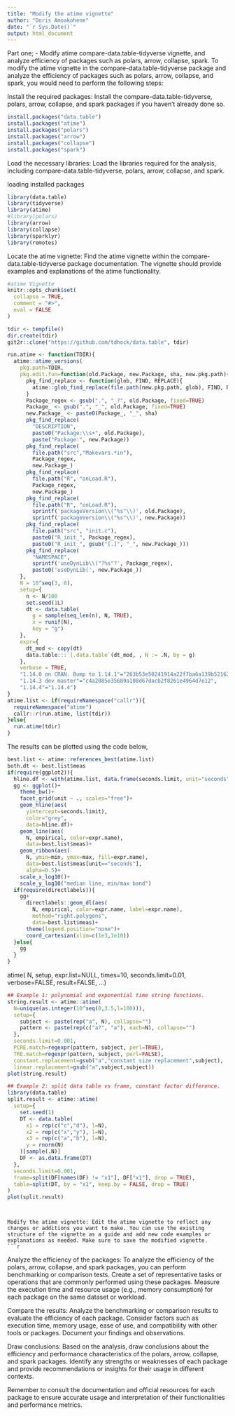 ```yaml
---
title: "Modify the atime vignette"
author: "Doris Amoakohene"
date: "`r Sys.Date()`"
output: html_document
---
```


Part one;
- Modify atime compare-data.table-tidyverse vignette, and analyze efficiency of packages such as polars, arrow, collapse, spark.
To modify the atime vignette in the compare-data.table-tidyverse package and analyze the efficiency of packages such as polars, arrow, collapse, and spark, you would need to perform the following steps:


Install the required packages: Install the compare-data.table-tidyverse, polars, arrow, collapse, and spark packages if you haven't already done so.

```r
install.packages("data.table")
install.packages("atime")
install.packages("polars")
install.packages("arrow")
install.packages("collapse")
install.packages("spark")
```


Load the necessary libraries: Load the libraries required for the analysis, including compare-data.table-tidyverse, polars, arrow, collapse, and spark.

loading installed  packages 
```r
library(data.table)
library(tidyverse)
library(atime)
#library(polars)
library(arrow)
library(collapse)
library(sparklyr)
library(remotes)
```


Locate the atime vignette: Find the atime vignette within the compare-data.table-tidyverse package documentation. The vignette should provide examples and explanations of the atime functionality.

```r

#atime Vignette
knitr::opts_chunk$set(
  collapse = TRUE,
  comment = "#>",
  eval = FALSE
)
```

```r
tdir <- tempfile()
dir.create(tdir)
git2r::clone("https://github.com/tdhock/data.table", tdir)
```

```r
run.atime <- function(TDIR){
  atime::atime_versions(
    pkg.path=TDIR,
    pkg.edit.fun=function(old.Package, new.Package, sha, new.pkg.path){
      pkg_find_replace <- function(glob, FIND, REPLACE){
        atime::glob_find_replace(file.path(new.pkg.path, glob), FIND, REPLACE)
      }
      Package_regex <- gsub(".", "_?", old.Package, fixed=TRUE)
      Package_ <- gsub(".", "_", old.Package, fixed=TRUE)
      new.Package_ <- paste0(Package_, "_", sha)
      pkg_find_replace(
        "DESCRIPTION", 
        paste0("Package:\\s+", old.Package),
        paste("Package:", new.Package))
      pkg_find_replace(
        file.path("src","Makevars.*in"),
        Package_regex,
        new.Package_)
      pkg_find_replace(
        file.path("R", "onLoad.R"),
        Package_regex,
        new.Package_)
      pkg_find_replace(
        file.path("R", "onLoad.R"),
        sprintf('packageVersion\\("%s"\\)', old.Package),
        sprintf('packageVersion\\("%s"\\)', new.Package))
      pkg_find_replace(
        file.path("src", "init.c"),
        paste0("R_init_", Package_regex),
        paste0("R_init_", gsub("[.]", "_", new.Package_)))
      pkg_find_replace(
        "NAMESPACE",
        sprintf('useDynLib\\("?%s"?', Package_regex),
        paste0('useDynLib(', new.Package_))
    },
    N = 10^seq(3, 8),
    setup={
      n <- N/100
      set.seed(1L)
      dt <- data.table(
        g = sample(seq_len(n), N, TRUE),
        x = runif(N),
        key = "g")
    },
    expr={
      dt_mod <- copy(dt)
      data.table:::`[.data.table`(dt_mod, , N := .N, by = g)
    },
    verbose = TRUE,
    "1.14.0 on CRAN. Bump to 1.14.1"="263b53e50241914a22f7ba6a139b52162c9d7927",
    "1.14.3 dev master"="c4a2085e35689a108d67dacb2f8261e4964d7e12",
    "1.14.4"="1.14.4")
}
atime.list <- if(requireNamespace("callr")){
  requireNamespace("atime")
  callr::r(run.atime, list(tdir))
}else{
  run.atime(tdir)
}
```

The results can be plotted using the code below,

```r
best.list <- atime::references_best(atime.list)
both.dt <- best.list$meas
if(require(ggplot2)){
  hline.df <- with(atime.list, data.frame(seconds.limit, unit="seconds"))
  gg <- ggplot()+
    theme_bw()+
    facet_grid(unit ~ ., scales="free")+
    geom_hline(aes(
      yintercept=seconds.limit),
      color="grey",
      data=hline.df)+
    geom_line(aes(
      N, empirical, color=expr.name),
      data=best.list$meas)+
    geom_ribbon(aes(
      N, ymin=min, ymax=max, fill=expr.name),
      data=best.list$meas[unit=="seconds"],
      alpha=0.5)+
    scale_x_log10()+
    scale_y_log10("median line, min/max band")
  if(require(directlabels)){
    gg+
      directlabels::geom_dl(aes(
        N, empirical, color=expr.name, label=expr.name),
        method="right.polygons",
        data=best.list$meas)+
      theme(legend.position="none")+
      coord_cartesian(xlim=c(1e3,1e10))
  }else{
    gg
  }
}
```

atime(
N, setup, expr.list=NULL, times=10, seconds.limit=0.01, verbose=FALSE,
result=FALSE, ...)

```r
## Example 1: polynomial and exponential time string functions.
string.result <- atime::atime(
  N=unique(as.integer(10^seq(0,3.5,l=100))),
  setup={
    subject <- paste(rep("a", N), collapse="")
    pattern <- paste(rep(c("a?", "a"), each=N), collapse="")
  },
  seconds.limit=0.001,
  PCRE.match=regexpr(pattern, subject, perl=TRUE),
  TRE.match=regexpr(pattern, subject, perl=FALSE),
  constant.replacement=gsub("a","constant size replacement",subject),
  linear.replacement=gsub("a",subject,subject))
plot(string.result)

## Example 2: split data table vs frame, constant factor difference.
library(data.table)
split.result <- atime::atime(
  setup={
    set.seed(1)
    DT <- data.table(
      x1 = rep(c("c","d"), l=N),
      x2 = rep(c("x","y"), l=N),
      x3 = rep(c("a","b"), l=N),
      y = rnorm(N)
    )[sample(.N)]
    DF <- as.data.frame(DT)
  },
  seconds.limit=0.001,
  frame=split(DF[names(DF) != "x1"], DF["x1"], drop = TRUE),
  table=split(DT, by = "x1", keep.by = FALSE, drop = TRUE)
)
plot(split.result)
```


```


Modify the atime vignette: Edit the atime vignette to reflect any changes or additions you want to make. You can use the existing structure of the vignette as a guide and add new code examples or explanations as needed. Make sure to save the modified vignette.
```r

```


Analyze the efficiency of the packages: To analyze the efficiency of the polars, arrow, collapse, and spark packages, you can perform benchmarking or comparison tests. Create a set of representative tasks or operations that are commonly performed using these packages. Measure the execution time and resource usage (e.g., memory consumption) for each package on the same dataset or workload.

Compare the results: Analyze the benchmarking or comparison results to evaluate the efficiency of each package. Consider factors such as execution time, memory usage, ease of use, and compatibility with other tools or packages. Document your findings and observations.

Draw conclusions: Based on the analysis, draw conclusions about the efficiency and performance characteristics of the polars, arrow, collapse, and spark packages. Identify any strengths or weaknesses of each package and provide recommendations or insights for their usage in different contexts.

Remember to consult the documentation and official resources for each package to ensure accurate usage and interpretation of their functionalities and performance metrics.